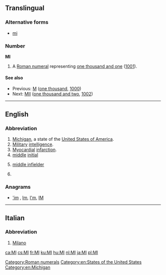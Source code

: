 {{also|Appendix:Variations of "mi"}}
==Translingual==

===Alternative forms===
* {{sense|roman numeral}} [[mi]]

===Number===
'''MI'''

# A [[Roman numeral]] representing [[one thousand and one]] ([[1001]]).

====See also====
* Previous: [[M]] ([[one thousand]], [[1000]])
* Next: [[MII]] ([[one thousand and two]], [[1002]])

[[Category:Roman numerals]]

----

==English==

===Abbreviation===
{{rfc-header|Abbreviation}}
{{en-abbr}}

# [[Michigan]], a state of the [[United States of America]].
# [[military|Military]] [[intelligence]].
# [[myocardial|Myocardial]] [[infarction]].
# [[middle]] [[initial]]
# {{label|en|baseball}} [[middle infielder]]
# {{label|en|dentistry}} {{initialism of|[[mesio]] [[incisal]]|lang=en}}

===Anagrams===
* [['im#English|'im]] , [[Im#English|Im]], [[I'm#English|I'm]], [[IM#English|IM]]

[[Category:en:States of the United States]]
[[Category:en:Michigan]]

----

==Italian==

===Abbreviation===
{{rfc-header|Abbreviation}}
{{head|it|abbreviation}}

# [[Milano]]

[[ca:MI]]
[[cs:MI]]
[[fr:MI]]
[[ku:MI]]
[[hu:MI]]
[[nl:MI]]
[[ja:MI]]
[[pl:MI]]